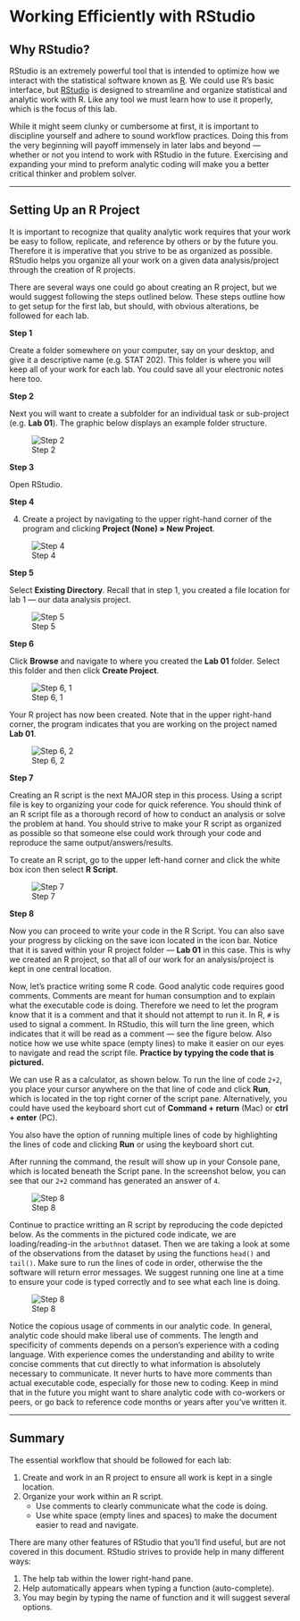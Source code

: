 # Working Efficiently with RStudio

## Why RStudio?

RStudio is an extremely powerful tool that is intended to optimize how we interact with the statistical software known as [R](https://www.r-project.org/about.html). We could use R's basic interface, but [RStudio](https://www.rstudio.com/) is designed to streamline and organize statistical and analytic work with R. Like any tool we must learn how to use it properly, which is the focus of this lab.

While it might seem clunky or cumbersome at first, it is important to discipline yourself and adhere to sound workflow practices. Doing this from the very beginning will payoff immensely in later labs and beyond --- whether or not you intend to work with RStudio in the future. Exercising and expanding your mind to preform analytic coding will make you a better critical thinker and problem solver.

***

## Setting Up an R Project

It is important to recognize that quality analytic work requires that your work be easy to follow, replicate, and reference by others or by the future you. Therefore it is imperative that you strive to be as organized as possible. RStudio helps you organize all your work on a given data analysis/project through the creation of R projects.

There are several ways one could go about creating an R project, but we would suggest following the steps outlined below. These steps outline how to get setup for the first lab, but should, with obvious alterations, be followed for each lab.

**Step 1**

Create a folder somewhere on your computer, say on your desktop, and give it a descriptive name (e.g. STAT 202). This folder is where you will keep all of your work for each lab. You could save all your electronic notes here too.

**Step 2**

Next you will want to create a subfolder for an individual task or sub-project (e.g. **Lab 01**). The graphic below displays an example folder structure.  

![Step 2](./assets/images/01-01.png)

**Step 3**

Open RStudio.

**Step 4**

4. Create a project by navigating to the upper right-hand corner of the program and clicking **Project (None) &raquo; New Project**.

![Step 4](./assets/images/01-02.png)

**Step 5**

Select **Existing Directory**. Recall that in step 1, you created a file location for lab 1 --- our data analysis project.

![Step 5](./assets/images/01-03.png)

**Step 6**

Click **Browse** and navigate to where you created the **Lab 01** folder. Select this folder and then click **Create Project**.

![Step 6, 1](./assets/images/01-04.png)

Your R project has now been created. Note that in the upper right-hand corner, the program indicates that you are working on the project named **Lab 01**.

![Step 6, 2](./assets/images/01-05.png)

**Step 7**

Creating an R script is the next MAJOR step in this process. Using a script file is key to organizing your code for quick reference. You should think of an R script file as a thorough record of how to conduct an analysis or solve the problem at hand. You should strive to make your R script as organized as possible so that someone else could work through your code and reproduce the same output/answers/results.

To create an R script, go to the upper left-hand corner and click the white box icon then select **R Script**.

![Step 7](./assets/images/01-06.png)

**Step 8**

Now you can proceed to write your code in the R Script. You can also save your progress by clicking on the save icon located in the icon bar. Notice that it is saved within your R project folder --- **Lab 01** in this case. This is why we created an R project, so that all of our work for an analysis/project is kept in one central location.

Now, let's practice writing some R code. Good analytic code requires good comments. Comments are meant for human consumption and to explain what the executable code is doing. Therefore we need to let the program know that it is a comment and that it should not attempt to run it. In R, `#` is used to signal a comment. In RStudio, this will turn the line green, which indicates that it will be read as a comment --- see the figure below. Also notice how we use white space (empty lines) to make it easier on our eyes to navigate and read the script file. **Practice by typying the code that is pictured.**

We can use R as a calculator, as shown below. To run the line of code `2+2`, you place your cursor anywhere on the that line of code and click **Run**, which is located in the top right corner of the script pane. Alternatively, you could have used the keyboard short cut of **Command + return** (Mac) or **ctrl + enter** (PC).

You also have the option of running multiple lines of code by highlighting the lines of code and clicking **Run** or using the keyboard short cut.

After running the command, the result will show up in your Console pane, which is located beneath the Script pane. In the screenshot below, you can see that our `2+2` command has generated an answer of `4`.

![Step 8](./assets/images/01-07.png)

Continue to practice writting an R script by reproducing the code depicted below. As the comments in the pictured code indicate, we are loading/reading-in the `arbuthnot` dataset. Then we are taking a look at some of the observations from the dataset by using the functions `head()` and `tail()`. Make sure to run the lines of code in order, otherwise the the software will return error messages. We suggest running one line at a time to ensure your code is typed correctly and to see what each line is doing.

![Step 8](./assets/images/01-08.png)

Notice the copious usage of comments in our analytic code. In general, analytic code should make liberal use of comments. The length and specificity of comments depends on a person’s experience with a coding language. With experience comes the understanding and ability to write concise comments that cut directly to what information is absolutely necessary to communicate. It never hurts to have more comments than actual executable code, especially for those new to coding. Keep in mind that in the future you might want to share analytic code with co-workers or peers, or go back to reference code months or years after you’ve written it.  

***

## Summary

The essential workflow that should be followed for each lab:

1. Create and work in an R project to ensure all work is kept in a single location.
2. Organize your work within an R script.
    - Use comments to clearly communicate what the code is doing.
    - Use white space (empty lines and spaces) to make the document easier to read and navigate.

There are many other features of RStudio that you'll find useful, but are not covered in this document. RStudio strives to provide help in many different ways:

1. The help tab within the lower right-hand pane.
2. Help automatically appears when typing a function (auto-complete).
3. You may begin by typing the name of function and it will suggest several options.
